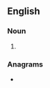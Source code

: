 ==English==

===Noun===
{{head|en|noun form}}

# {{plural of|en|bailee}}

===Anagrams===
* {{anagrams|en|a=abeeils|besaiel|besaile}}